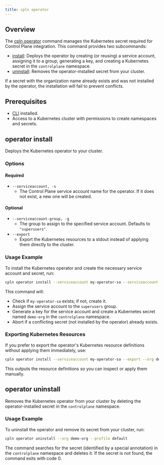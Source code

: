 ```yaml
---
title: cpln operator
---
```


## Overview

The [cpln operator](/reference/cli#operator) command manages the Kubernetes secret required for Control Plane integration. This command provides two subcommands:

- [install](#install-command): Deploys the operator by creating (or reusing) a service account, assigning it to a group, generating a key, and creating a Kubernetes secret in the `controlplane` namespace.
- [uninstall](#uninstall-command): Removes the operator-installed secret from your cluster.

<Info>
  If a secret with the organization name already exists and was not installed by the operator, the installation will fail to prevent
  conflicts.
</Info>

## Prerequisites

- [CLI](/reference/cli) installed.
- Access to a Kubernetes cluster with permissions to create namespaces and secrets.

## operator install

Deploys the Kubernetes operator to your cluster.

### Options

#### Required

- `--serviceaccount, -s`
  - The Control Plane service account name for the operator. If it does not exist, a new one will be created.

#### Optional

- `--serviceaccount-group, -g`
  - The group to assign to the specified service account. Defaults to `"superusers"`.
- `--export`
  - Export the Kubernetes resources to a stdout instead of applying them directly to the cluster.

### Usage Example

To install the Kubernetes operator and create the necessary service account and secret, run:

```bash
cpln operator install --serviceaccount my-operator-sa --serviceaccount-group superusers --org demo-org --profile default
```

This command will:

- Check if `my-operator-sa` exists; if not, create it.
- Assign the service account to the `superusers` group.
- Generate a key for the service account and create a Kubernetes secret named `demo-org` in the `controlplane` namespace.
- Abort if a conflicting secret (not installed by the operator) already exists.

### Exporting Kubernetes Resources

If you prefer to export the operator's Kubernetes resource definitions without applying them immediately, use:

```bash
cpln operator install --serviceaccount my-operator-sa --export --org demo-org --profile default
```

This outputs the resource definitions so you can inspect or apply them manually.

## operator uninstall

Removes the Kubernetes operator from your cluster by deleting the operator-installed secret in the `controlplane` namespace.

### Usage Example

To uninstall the operator and remove its secret from your cluster, run:

```bash
cpln operator uninstall --org demo-org --profile default
```

The command searches for the secret (identified by a special annotation) in the `controlplane` namespace and deletes it. If the secret is not found, the command exits with code 0.
